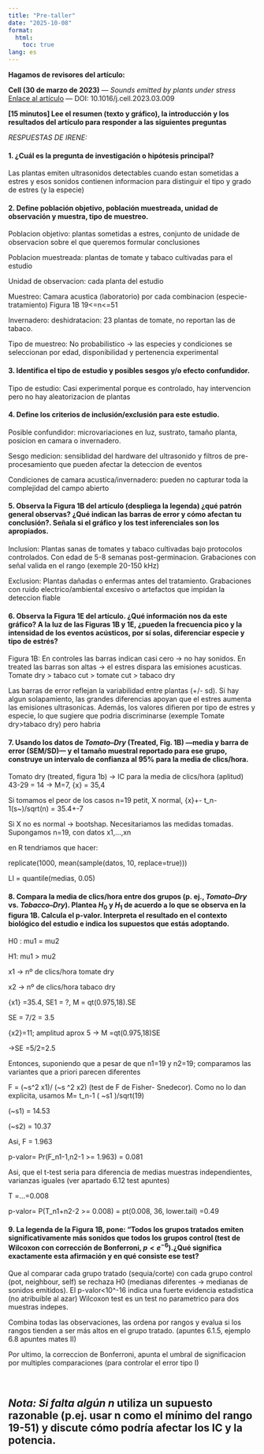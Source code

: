 ```yaml
---
title: "Pre-taller"
date: "2025-10-08"
format:
  html:
    toc: true
lang: es
---
```


**Hagamos de revisores del artículo:**

::: {.callout-important title="Artículo a revisar"}
**Cell (30 de marzo de 2023)** — *Sounds emitted by plants under stress*\
[Enlace al artículo](https://www.cell.com/cell/fulltext/S0092-8674(23)00262-3) — DOI: 10.1016/j.cell.2023.03.009
:::

**\[15 minutos\] Lee el resumen (texto y gráfico), la introducción y los resultados del artículo para responder a las siguientes preguntas**

*RESPUESTAS DE IRENE:*

#### 1. ¿Cuál es la pregunta de investigación o hipótesis principal?

Las plantas emiten ultrasonidos detectables cuando estan sometidas a estres y esos sonidos contienen informacion para distinguir el tipo y grado de estres (y la especie)

#### 2. Define población objetivo, población muestreada, unidad de observación y muestra, tipo de muestreo.

Poblacion objetivo: plantas sometidas a estres, conjunto de unidade de observacion sobre el que queremos formular conclusiones

Poblacion muestreada: plantas de tomate y tabaco cultivadas para el estudio

Unidad de observacion: cada planta del estudio

Muestreo: Camara acustica (laboratorio) por cada combinacion (especie-tratamiento) Figura 1B 19\<=n\<=51

Invernadero: deshidratacion: 23 plantas de tomate, no reportan las de tabaco.

Tipo de muestreo: No probabilistico -\> las especies y condiciones se seleccionan por edad, disponibilidad y pertenencia experimental

#### 3. Identifica el tipo de estudio y posibles sesgos y/o efecto confundidor.

Tipo de estudio: Casi experimental porque es controlado, hay intervencion pero no hay aleatorizacion de plantas

#### 4. Define los criterios de inclusión/exclusión para este estudio.

Posible confundidor: microvariaciones en luz, sustrato, tamaño planta, posicion en camara o invernadero.

Sesgo medicion: sensiblidad del hardware del ultrasonido y filtros de pre-procesamiento que pueden afectar la deteccion de eventos

Condiciones de camara acustica/invernadero: pueden no capturar toda la complejidad del campo abierto

#### 5. Observa la Figura 1B del artículo (despliega la legenda) ¿qué patrón general observas? ¿Qué indican las barras de error y cómo afectan tu conclusión?. Señala si el gráfico y los test inferenciales son los apropiados.

Inclusion: Plantas sanas de tomates y tabaco cultivadas bajo protocolos controlados. Con edad de 5-8 semanas post-germinacion. Grabaciones con señal valida en el rango (exemple 20-150 kHz)

Exclusion: Plantas dañadas o enfermas antes del tratamiento. Grabaciones con ruido electrico/ambiental excesivo o artefactos que impidan la deteccion fiable

#### 6. Observa la Figura 1E del artículo. ¿Qué información nos da este gráfico? A la luz de las Figuras 1B y 1E, ¿pueden la frecuencia pico y la intensidad de los eventos acústicos, por sí solas, diferenciar especie y tipo de estrés?

Figura 1B: En controles las barras indican casi cero -\> no hay sonidos. En treated las barras son altas -\> el estres dispara las emisiones acusticas. Tomate dry \> tabaco cut \> tomate cut \> tabaco dry

Las barras de error reflejan la variabilidad entre plantas (+/- sd). Si hay algun solapamiento, las grandes diferencias apoyan que el estres aumenta las emisiones ultrasonicas. Además, los valores difieren por tipo de estres y especie, lo que sugiere que podria discriminarse (exemple Tomate dry\>tabaco dry) pero habria

#### 7. Usando los datos de *Tomato–Dry* (Treated, Fig. 1B) —media y barra de error (SEM/SD)— y el tamaño muestral reportado para ese grupo, construye un intervalo de confianza al 95% para la media de clics/hora.

Tomato dry (treated, figura 1b) -\> IC para la media de clics/hora (aplitud) 43-29 = 14 -\> M=7, \bar{x} = 35,4

Si tomamos el peor de los casos n=19 petit, X normal, \bar{x}+- t_n-1(s\~)/sqrt(n) = 35.4+-7

Si X no es normal -\> bootshap. Necesitariamos las medidas tomadas. Supongamos n=19, con datos x1,...,xn

en R tendriamos que hacer:

replicate(1000, mean(sample(datos, 10, replace=true)))

LI = quantile(medias, 0.05)

#### 8. Compara la media de clics/hora entre dos grupos (p. ej., *Tomato–Dry* vs. *Tobacco–Dry*). Plantea $H_0$ y $H_1$ de acuerdo a lo que se observa en la figura 1B. Calcula el p-valor. Interpreta el resultado en el contexto biológico del estudio e indica los supuestos que estás adoptando.

H0 : mu1 = mu2

H1: mu1 \> mu2

x1 -\> nº de clics/hora tomate dry

x2 -\> nº de clics/hora tabaco dry

\bar{x1} =35.4, SE1 = ?, M = qt(0.975,18).SE

SE = 7/2 = 3.5

\bar{x2}=11; amplitud aprox 5 -\> M =qt(0.975,18)SE

-\>SE =5/2=2.5

Entonces, suponiendo que a pesar de que n1=19 y n2=19; comparamos las variantes que a priori parecen diferentes

F = (\~s\^2 x1)/ (\~s \^2 x2) (test de F de Fisher- Snedecor). Como no lo dan explicita, usamos M= t_n-1 ( \~s1 )/sqrt(19)

(\~s1) = 14.53

(\~s2) = 10.37

Asi, F = 1.963

p-valor= Pr(F_n1-1,n2-1 \>= 1.963) = 0.081

Asi, que el t-test seria para diferencia de medias muestras independientes, varianzas iguales (ver apartado 6.12 test apuntes)

T =...=0.008

p-valor= P(T_n1+n2-2 \>= 0.008) = pt(0.008, 36, lower.tail) =0.49

#### 9. La legenda de la Figura 1B, pone: “Todos los grupos tratados emiten significativamente más sonidos que todos los grupos control (test de Wilcoxon con corrección de Bonferroni, $p< e^{-6}$).¿Qué significa exactamente esta afirmación y en qué consiste ese test?

Que al comparar cada grupo tratado (sequia/corte) con cada grupo control (pot, neighbour, self) se rechaza H0 (medianas diferentes -\> medianas de sonidos emitidos). El p-valor\<10\^-16 indica una fuerte evidencia estadistica (no atribuible al azar) Wilcoxon test es un test no parametrico para dos muestras indepes.

Combina todas las observaciones, las ordena por rangos y evalua si los rangos tienden a ser más altos en el grupo tratado. (apuntes 6.1.5, ejemplo 6.8 apuntes mates II)

Por ultimo, la correccion de Bonferroni, apunta el umbral de significacion por multiples comparaciones (para controlar el error tipo I)

<br>

## *Nota: Si falta algún* $n$ utiliza un supuesto razonable (p.ej. usar n como el mínimo del rango 19-51) y discute cómo podría afectar los IC y la potencia.
